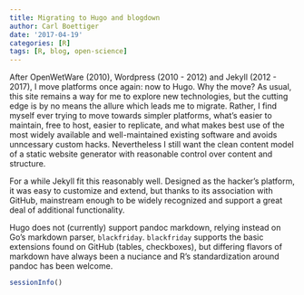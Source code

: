 ```yaml
---
title: Migrating to Hugo and blogdown
author: Carl Boettiger
date: '2017-04-19'
categories: [R]
tags: [R, blog, open-science]
---
```


After OpenWetWare (2010), Wordpress (2010 - 2012) and Jekyll (2012 - 2017), I move platforms once again: now to Hugo.  Why the move? As usual, this site remains a way for me to explore new technologies, but the cutting edge is by no means the allure which leads me to migrate.  Rather, I find myself ever trying to move towards simpler platforms, what's easier to maintain, free to host, easier to replicate, and what makes best use of the most widely available and well-maintained existing software and avoids unncessary custom hacks.  Nevertheless I still want the clean content model of a static website generator with reasonable control over content and structure.  

For a while Jekyll fit this reasonably well.  Designed as the hacker's platform, it was easy to customize and extend, but thanks to its association with GitHub, mainstream enough to be widely recognized and support a great deal of additional functionality.  


Hugo does not (currently) support pandoc markdown, relying instead on Go's markdown parser, `blackfriday`.  `blackfriday` supports the basic extensions found on GitHub (tables, checkboxes), but differing flavors of markdown have always been a nuciance and R's standardization around pandoc has been welcome.




```r
sessionInfo()
```
